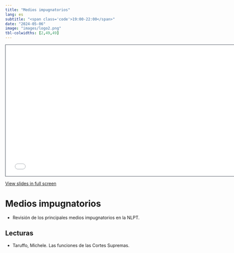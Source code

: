 ```yaml
---
title: "Medios impugnatorios"
lang: es
subtitle: "<span class='code'>19:00-22:00</span>"
date: "2024-05-06"
image: "images/logo2.png"
tbl-colwidths: [2,49,49]
---
```


```{=html}
<iframe class="slide-deck" src="../materials/2024-08-MEDIOS-IMPUGNATORIOS.html" height="420" width="747" style="border: 1px solid #2e3846;"></iframe>
```

[View slides in full screen](../materials/2024-08-MEDIOS-IMPUGNATORIOS.html)

# Medios impugnatorios

-   Revisión de los principales medios impugnatorios en la NLPT. 

## Lecturas

-   Taruffo, Michele. Las funciones de las Cortes Supremas. 